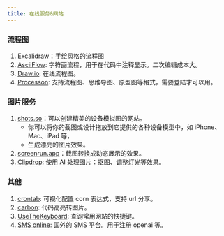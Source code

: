 ```yaml
---
title: 在线服务&网站
---
```


### 流程图

1. [Excalidraw](https://excalidraw.com/)：手绘风格的流程图 <Badge rate={5} github="https://github.com/excalidraw/excalidraw" />
2. [AsciiFlow](http://asciiflow.cn/): 字符画流程，用于在代码中注释显示。二次编辑成本大。 <Badge rate={3} />
3. [Draw.io](https://draw.io): 在线流程图。
4. [Processon](https://www.processon.com/): 支持流程图、思维导图、原型图等格式，需要登陆才可以用。<Badge rate={3.5} />

### 图片服务

1. [shots.so](https://shots.so/)：可以创建精美的设备模拟图的网站。
   - 你可以将你的截图或设计拖放到它提供的各种设备模型中，如 iPhone、Mac、iPad 等，
   - 生成漂亮的图片效果。
2. [screenrun.app](https://screenrun.app/)：截图转换成动态展示的效果。
3. [Clipdrop](https://clipdrop.co/relight): 使用 AI 处理图片：抠图、调整灯光等效果。

### 其他

1. [crontab](https://crontab.guru/): 可视化配置 corn 表达式，支持 url 分享。
2. [carbon](https://carbon.now.sh/): 代码高亮转图片。<Badge rate={5} />
3. [UseTheKeyboard](https://usethekeyboard.com/): 查询常用网站的快捷键。
4. [SMS online](https://www.receivesms.io/): 国外的 SMS 平台。用于注册 openai 等。
